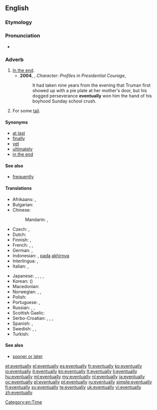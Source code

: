 ==English==

===Etymology===
{{suffix|eventual|ly}}

===Pronunciation===
* {{a|UK}} {{IPA|/əˈvɛn.tjuː.ə.li/|/əˈvɛn.tjə.li/}}

===Adverb===
{{en-adv|-}}

# [[in the end|In the end]].
#* '''2004''', {{w|Chris Wallace (journalist)|Chris Wallace}}, ''Character:  Profiles in Presidential Courage'',
#*: It had taken nine years from the evening that Truman first showed up with a pie plate at her mother's door, but his dogged perseverance '''eventually''' won him the hand of his boyhood Sunday school crush.
# {{mathematics|of a sequence}} For some [[tail]].

====Synonyms====
* [[at last]]
* [[finally]]
* [[yet]]
* [[ultimately]]
* [[in the end]]

====See also====
* [[frequently]]

====Translations====
{{trans-top|in the end}}
* Afrikaans: {{t-|af|uiteindelik}}, {{t-|af|ten slotte}}
* Bulgarian: {{t+|bg|накрая|sc=Cyrl}}
* Chinese:
*: Mandarin: {{t|cmn|最后}}, {{t|cmn|终于}}
* Czech: {{t+|cs|konečně}}, {{t+|cs|nakonec}}
* Dutch: {{t+|nl|uiteindelijk}}
* Finnish: {{t+|fi|lopulta}}, {{t-|fi|viimeinkin}}
* French: {{t+|fr|finalement}}, {{t+|fr|à terme}}, {{t+|fr|à la fin}}
* German: {{t+|de|schließlich}}, {{t+|de|letztendlich}}
* Indonesian: {{t+|id|akhirnya}}, [[pada]] [[akhirnya]]
* Interlingua: {{t-|ia|finalmente}}, {{t-|ia|al fin}}
* Italian: {{t-|it|alla fine}}, {{t+|it|infine}}
{{trans-mid}}
* Japanese: {{t-|ja|とうとう|tr=tōtō}}, {{t-|ja|結局|tr=けっきょく, kekkyoku}}, {{t-|ja|ついに|tr=tsui-ni}}, {{t-|ja|最終的|alt=最終的に|tr=さいしゅうてきに, saishūteki ni}}, {{t-|ja|やっと|tr=yatto}}
* Korean: {{t+|ko|결국|tr=gyeolguk}} ({{t+|ko|結局}})
* Macedonian: {{t-|mk|на крајот|tr=na krájot}}
* Norwegian: {{t-|no|omsider}}, {{t+|no|etter hvert}}, {{t-|no|til slutt}}
* Polish: {{t+|pl|w końcu}}
* Portuguese: {{t+|pt|finalmente}}, {{t+|pt|enfim}}
* Russian: {{t+|ru|в конце концов|tr=v koncé koncóv|sc=Cyrl}}, {{t|ru|в конечном счёте|tr=v konéčnom sčóte|sc=Cyrl}}, {{t|ru|в итоге|tr=v itóge|sc=Cyrl}}
* Scottish Gaelic: {{t-|gd|aig a’ cheann thall}}
* Serbo-Croatian: {{t-|sh|eventualno}}, {{t-|sh|konačno}}, {{t-|sh|na kraju}}, {{t-|sh|na koncu}}
* Spanish: {{t-|es|al final}}, {{t+|es|finalmente}}
* Swedish: {{t+|sv|så småningom}}, {{t-|sv|slutigen}}, {{t+|sv|till slut}}
* Turkish: {{t+|tr|sonunda}}
{{trans-bottom}}

====See also====
* [[sooner or later]]

[[Category:en:Time]]

[[et:eventually]]
[[el:eventually]]
[[es:eventually]]
[[fr:eventually]]
[[ko:eventually]]
[[io:eventually]]
[[it:eventually]]
[[kn:eventually]]
[[lt:eventually]]
[[li:eventually]]
[[hu:eventually]]
[[ml:eventually]]
[[my:eventually]]
[[nl:eventually]]
[[ja:eventually]]
[[oc:eventually]]
[[pl:eventually]]
[[pt:eventually]]
[[ru:eventually]]
[[simple:eventually]]
[[fi:eventually]]
[[sv:eventually]]
[[te:eventually]]
[[uk:eventually]]
[[vi:eventually]]
[[zh:eventually]]